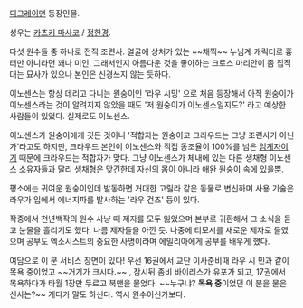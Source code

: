 [[디그레이맨]] 등장인물.

성우는 [[카츠키 마사코]] / [[정현경]].

다섯 원수들 중 하나로 전직 조련사. 얼굴에 상처가 있는 ~~채찍~~ 누님계 캐릭터로 흉터만 아니라면 꽤나 미인. 그래서인지 아름다운 것을 좋아하는 크로스 마리안이 좀 집적대는 묘사가 있으나 본인은 신경쓰지 않는 듯하다.

이노센스는 항상 데리고 다니는 원숭이인 '라우 시밍' 으로 처음 등장해서 아직 원숭이가 이노센스라는 것이 알려지지 않았을 때도 '저 원숭이가 이노센스일지도?' 라고 예상한 사람들이 있었다. 실제로도 이노센스.

이노센스가 원숭이에게 깃든 것이니 '적합자는 원숭이고 크라우드는 그냥 조련사가 아닌가'라고도 하지만, 크라우드 본인이 이노센스와 직접 동조율이 100%를 넘은 [[임계자]]이기 때문에 크라우드는 적합자가 맞다. 그냥 이노센스가 체내에 있는 다른 생채형 이노센스 소유자들과 달리 생채형은 맞긴한데 자신의 몸이 아니라 애완 원숭이 속에 있을뿐.

평소에는 귀여운 원숭이인데 발동하면 거대한 고릴라 같은 동물로 변신하며 사용 기술은 라우가 입에서 에너지파를 발사하는 '라우 건즈' 등이 있다.

작중에서 천년백작의 원수 사냥 때 제자를 모두 잃었으며 본부로 귀환해서 그 소식을 듣고 눈물을 흘리기도 했다. 나름 제자들을 아낀 듯. 나중에 티모시를 새로운 제자로 들였으며 공부도 엑소시스트의 중요한 사명이라며 에밀리아에게 공부를 배우게 했다.

여담으로 이 분 서비스 장면이 있다! 우선 16권에서 교단 이사준비때 라우 시 민과 같이 목욕 중이었고 ~~거기가 크시다.~~ , 잠시뒤 좀비 바이러스가 유포가 되고, 17권에서 목욕하다가 타월 1장만 두르고 북맨을 물었다. ~~누구냐?  '''목욕 중'''이었던 이 분을 물은 신사는?~~ 게다가 말도 하신다. 역시 원수이신가보다.
